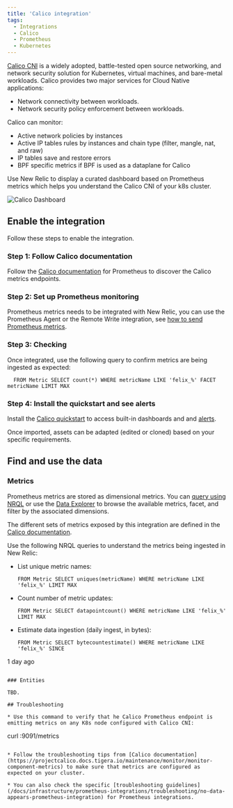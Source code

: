 ```yaml
---
title: 'Calico integration'
tags:
  - Integrations
  - Calico
  - Prometheus
  - Kubernetes
---
```



[Calico CNI](https://github.com/projectcalico/calico) is a widely adopted, battle-tested open source networking, and network security solution for Kubernetes, virtual machines, and bare-metal workloads. Calico provides two major services for Cloud Native applications:

* Network connectivity between workloads.
* Network security policy enforcement between workloads.

Calico can monitor:

* Active network policies by instances
* Active IP tables rules by instances and chain type (filter, mangle, nat, and raw)
* IP tables save and restore errors
* BPF specific metrics if BPF is used as a dataplane for Calico

Use New Relic to display a curated dashboard based on Prometheus metrics which helps you understand the Calico CNI of your k8s cluster.

<img
  title="Calico Dashboard"
  alt="Calico Dashboard"
  src={kubernetesCalicoDashboard}
/>

## Enable the integration

Follow these steps to enable the integration.

### Step 1: Follow Calico documentation

Follow the [Calico documentation](https://projectcalico.docs.tigera.io/maintenance/monitor/monitor-component-metrics) for Prometheus to discover the Calico metrics endpoints.

### Step 2: Set up Prometheus monitoring

Prometheus metrics needs to be integrated with New Relic, you can use the Prometheus Agent or the Remote Write integration, see [how to send Prometheus metrics](https://docs.newrelic.com/docs/infrastructure/prometheus-integrations/get-started/send-prometheus-metric-data-new-relic/).

### Step 3: Checking

Once integrated, use the following query to confirm metrics are being ingested as expected:

```
  FROM Metric SELECT count(*) WHERE metricName LIKE 'felix_%' FACET metricName LIMIT MAX
```

### Step 4: Install the quickstart and see alerts

Install the [Calico quickstart](https://newrelic.com/instant-observability/calico-newrelic) to access built-in dashboards and and [alerts](https://docs.newrelic.com/docs/alerts-applied-intelligence/new-relic-alerts/learn-alerts/introduction-alerts/).

Once imported, assets can be adapted (edited or cloned) based on your specific requirements. 

## Find and use the data

### Metrics

Prometheus metrics are stored as dimensional metrics. You can [query using NRQL](/docs/telemetry-data-platform/get-data/apis/query-metric-data-type/) or use the [Data Explorer](/docs/query-your-data/explore-query-data/browse-data/introduction-data-explorer/) to browse the available metrics, facet, and filter by the associated dimensions.

The different sets of metrics exposed by this integration are defined in the [Calico documentation](https://projectcalico.docs.tigera.io/reference/felix/prometheus).

Use the following NRQL queries to understand the metrics being ingested in New Relic:

* List unique metric names:

  ```
  FROM Metric SELECT uniques(metricName) WHERE metricName LIKE 'felix_%' LIMIT MAX
  ```

* Count number of metric updates:

  ```
  FROM Metric SELECT datapointcount() WHERE metricName LIKE 'felix_%' LIMIT MAX
  ```

* Estimate data ingestion (daily ingest, in bytes):

	```
  FROM Metric SELECT bytecountestimate() WHERE metricName LIKE 'felix_%' SINCE
1 day ago
  ```

### Entities

TBD.

## Troubleshooting

* Use this command to verify that he Calico Prometheus endpoint is emitting metrics on any K8s node configured with Calico CNI:

  ```
  curl <Calico-Pod-IP>:9091/metrics
  ```

* Follow the troubleshooting tips from [Calico documentation](https://projectcalico.docs.tigera.io/maintenance/monitor/monitor-component-metrics) to make sure that metrics are configured as expected on your cluster.

* You can also check the specific [troubleshooting guidelines](/docs/infrastructure/prometheus-integrations/troubleshooting/no-data-appears-prometheus-integration) for Prometheus integrations.